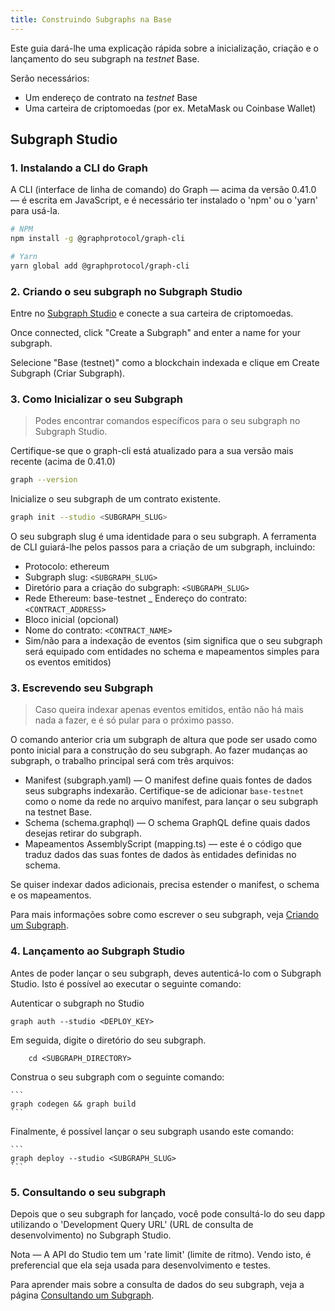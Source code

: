 ```yaml
---
title: Construindo Subgraphs na Base
---
```


Este guia dará-lhe uma explicação rápida sobre a inicialização, criação e o lançamento do seu subgraph na <i>testnet</i> Base.

Serão necessários:

-   Um endereço de contrato na <i>testnet</i> Base
-   Uma carteira de criptomoedas (por ex. MetaMask ou Coinbase Wallet)

## Subgraph Studio

### 1.  Instalando a CLI do Graph

A CLI (interface de linha de comando) do Graph — acima da versão 0.41.0 — é escrita em JavaScript, e é necessário ter instalado o 'npm' ou o 'yarn' para usá-la.

```sh
# NPM
npm install -g @graphprotocol/graph-cli

# Yarn
yarn global add @graphprotocol/graph-cli
```

### 2.  Criando o seu subgraph no Subgraph Studio

Entre no [Subgraph Studio](https://thegraph.com/studio/) e conecte a sua carteira de criptomoedas.

Once connected, click "Create a Subgraph" and enter a name for your subgraph.

Selecione "Base (testnet)" como a blockchain indexada e clique em Create Subgraph (Criar Subgraph).

### 3.  Como Inicializar o seu Subgraph

> Podes encontrar comandos específicos para o seu subgraph no Subgraph Studio.

Certifique-se que o graph-cli está atualizado para a sua versão mais recente (acima de 0.41.0)

```sh
graph --version
```

Inicialize o seu subgraph de um contrato existente.

```sh
graph init --studio <SUBGRAPH_SLUG>
```

O seu subgraph slug é uma identidade para o seu subgraph. A ferramenta de CLI guiará-lhe pelos passos para a criação de um subgraph, incluindo:

-   Protocolo: ethereum
-   Subgraph slug: `<SUBGRAPH_SLUG>`
-   Diretório para a criação do subgraph: `<SUBGRAPH_SLUG>`
-   Rede Ethereum: base-testnet \_ Endereço do contrato: `<CONTRACT_ADDRESS>`
-   Bloco inicial (opcional)
-   Nome do contrato: `<CONTRACT_NAME>`
-   Sim/não para a indexação de eventos (sim significa que o seu subgraph será equipado com entidades no schema e mapeamentos simples para os eventos emitidos)

### 3.  Escrevendo seu Subgraph

> Caso queira indexar apenas eventos emitidos, então não há mais nada a fazer, e é só pular para o próximo passo.

O comando anterior cria um subgraph de altura que pode ser usado como ponto inicial para a construção do seu subgraph. Ao fazer mudanças ao subgraph, o trabalho principal será com três arquivos:

-   Manifest (subgraph.yaml) — O manifest define quais fontes de dados seus subgraphs indexarão. Certifique-se de adicionar `base-testnet` como o nome da rede no arquivo manifest, para lançar o seu subgraph na testnet Base.
-   Schema (schema.graphql) — O schema GraphQL define quais dados desejas retirar do subgraph.
-   Mapeamentos AssemblyScript (mapping.ts) — este é o código que traduz dados das suas fontes de dados às entidades definidas no schema.

Se quiser indexar dados adicionais, precisa estender o manifest, o schema e os mapeamentos.

Para mais informações sobre como escrever o seu subgraph, veja [Criando um Subgraph](/desenvolvimento/criando-um-subgraph).

### 4.  Lançamento ao Subgraph Studio

Antes de poder lançar o seu subgraph, deves autenticá-lo com o Subgraph Studio. Isto é possível ao executar o seguinte comando:

Autenticar o subgraph no Studio

```
graph auth --studio <DEPLOY_KEY>
```

Em seguida, digite o diretório do seu subgraph.

```
    cd <SUBGRAPH_DIRECTORY>
```

Construa o seu subgraph com o seguinte comando:

````
```
graph codegen && graph build
```
````

Finalmente, é possível lançar o seu subgraph usando este comando:

````
```
graph deploy --studio <SUBGRAPH_SLUG>
```
````

### 5.  Consultando o seu subgraph

Depois que o seu subgraph for lançado, você pode consultá-lo do seu dapp utilizando o 'Development Query URL' (URL de consulta de desenvolvimento) no Subgraph Studio.

Nota — A API do Studio tem um 'rate limit' (limite de ritmo). Vendo isto, é preferencial que ela seja usada para desenvolvimento e testes.

Para aprender mais sobre a consulta de dados do seu subgraph, veja a página [Consultando um Subgraph](consulta/consultando-o-graph).
